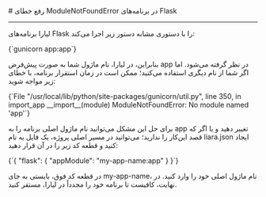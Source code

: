 
<Layout>
# رفع خطای ModuleNotFoundError در برنامه‌های Flask
<hr className="mb-2" />

لیارا برنامه‌های Flask را با دستوری مشابه دستور زیر اجرا می‌کند:
<div className="h-2"/>
<div dir="ltr">
<Highlight className="bash">
{`gunicorn app:app`}
</Highlight>
</div>
<div className="h-2"/>

بنابراین، در لیارا، نام ماژول شما به صورت پیش‌فرض <Important>app</Important> در نظر گرفته می‌شود. اما اگر شما از 
نام دیگری استفاده می‌کنید؛ ممکن است در زمان استقرار برنامه، با خطای زیر مواجه شوید:

<div className="h-2"/>
<div dir="ltr">
<Highlight className="bash">
{`File "/usr/local/lib/python/site-packages/gunicorn/util.py", line 350, in import_app
  __import__(module)
  ModuleNotFoundError: No module named 'app'`}
</Highlight>
</div>
<div className="h-2"/>

برای حل این مشکل می‌توانید نام ماژول اصلی برنامه را به <Important>app</Important> تغییر دهید و یا اگر که قصد این‌کار را ندارید؛ 
می‌توانید در مسیر اصلی پروژه، یک فایل به نام <Important>liara.json</Important> ایجاد کنید و قطعه کد زیر را در آن قرار دهید:
<div className="h-2"/>
<div dir="ltr">
<Highlight className="bash">
{`{
  "flask": {
    "appModule": "my-app-name:app"
  }
}`}
</Highlight>
</div>
<div className="h-2"/>

در قطعه کد فوق، بایستی به جای <Important>my-app-name</Important>، نام ماژول اصلی خود را وارد کنید. در نهایت، کافیست تا برنامه خود را مجدداً در لیارا، مستقر کنید.

</Layout>